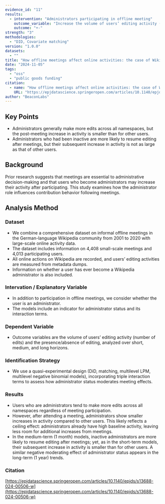 ```yaml
---
evidence_id: "11"
results:
  - intervention: "Administrators participating in offline meeting"
    outcome_variable: "Increase the volume of users’ editing activity (number of edits) and the posibility of presence of editing"
    outcome: "+-"
strength: "3"
methodologies:
  - "DID, Covariate matching"
version: "1.0.0"
datasets:
  - ""
title: "How offline meetings affect online activities: the case of Wikipedia"
date: "2024-11-05"
tags:
  - "oss"
  - "public goods funding"
citation:
  - name: "How offline meetings affect online activities: the case of Wikipedia"
    URL: "https://epjdatascience.springeropen.com/articles/10.1140/epjds/s13688-024-00506-w"
author: "BeaconLabs"
---
```


## Key Points

- Administrators generally make more edits across all namespaces, but the post-meeting increase in activity is smaller than for other users.
- Administrators who had been inactive are more likely to resume editing after meetings, but their subsequent increase in activity is not as large as that of other users.

## Background

Prior research suggests that meetings are essential to administrative decision-making and that users who become administrators may increase their activity after participating. This study examines how the administrator role influences contribution behavior following meetings.

## Analysis Method

### Dataset

- We combine a comprehensive dataset on informal offline meetings in the German-language Wikipedia community from 2001 to 2020 with large-scale online activity data.
- The dataset includes information on 4,408 small-scale meetings and 4,013 participating users.
- All online actions on Wikipedia are recorded, and users’ editing activities are measured from metadata dumps.
- Information on whether a user has ever become a Wikipedia administrator is also included.

### Intervation / Explanatory Variable

- In addition to participation in offline meetings, we consider whether the user is an administrator.
- The models include an indicator for administrator status and its interaction terms.

### Dependent Variable

- Outcome variables are the volume of users’ editing activity (number of edits) and the presence/absence of editing, analyzed over short, medium, and long horizons.

### Identification Strategy

- We use a quasi-experimental design (DiD, matching, multilevel LPM, multilevel negative binomial models), incorporating triple interaction terms to assess how administrator status moderates meeting effects.

### Results

- Users who are administrators tend to make more edits across all namespaces regardless of meeting participation.
- However, after attending a meeting, administrators show smaller increases in activity compared to other users. This likely reflects a ceiling effect: administrators already have high baseline activity, leaving less room for additional increases from meetings.
- In the medium-term (1 month) models, inactive administrators are more likely to resume editing after meetings; yet, as in the short-term models, their subsequent increase in activity is smaller than for other users. A similar negative moderating effect of administrator status appears in the long-term (1 year) trends.

### Citation

[https://epjdatascience.springeropen.com/articles/10.1140/epjds/s13688-024-00506-w](https://epjdatascience.springeropen.com/articles/10.1140/epjds/s13688-024-00506-w)
